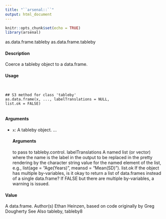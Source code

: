 ```yaml
---
title: "``arsenal::``"
output: html_document
---
```


```r
knitr::opts_chunk$set(echo = TRUE)
library(arsenal)
```

as.data.frame.tableby as.data.frame.tableby

#### Description

Coerce a tableby object to a data.frame.

#### Usage
<pre><code>

## S3 method for class 'tableby'
as.data.frame(x, ..., labelTranslations = NULL,
list.ok = FALSE)

</code></pre>
#### Arguments

* ``x``:  A tableby object.
... 
</code></pre>
#### Arguments
 to pass to tableby.control.
labelTranslations
A named list (or vector) where the name is the label in the output to be replaced
in the pretty rendering by the character string value for the named element of
the list, e.g., list(age = "Age(Years)", meansd = "Mean(SD)").
list.ok
If the object has multiple by-variables, is it okay to return a list of data.frames
instead of a single data.frame? If FALSE but there are multiple by-variables, a
warning is issued.

#### Value

A data.frame.
Author(s)
Ethan Heinzen, based on code originally by Greg Dougherty
See Also
tableby, tableby8

